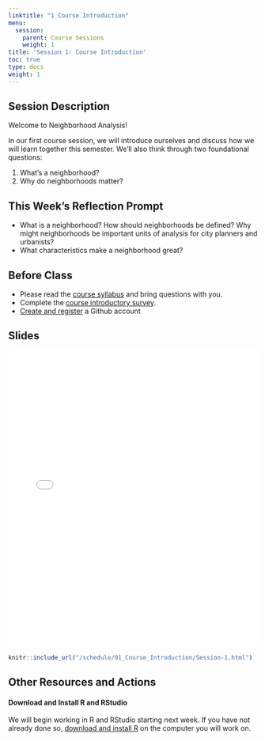 ```yaml
---
linktitle: "1 Course Introduction"
menu:
  session:
    parent: Course Sessions
    weight: 1
title: 'Session 1: Course Introduction'
toc: true
type: docs
weight: 1
---
```


## Session Description

Welcome to Neighborhood Analysis! 

In our first course session, we will introduce ourselves and discuss how we will learn together this semester. We'll also think through two foundational questions:

1. What's a neighborhood?
2. Why do neighborhoods matter?

## This Week's Reflection Prompt

- What is a neighborhood? How should neighborhoods be defined? Why might neighborhoods be important units of analysis for city planners and urbanists?
- What characteristics make a neighborhood great?

## Before Class

- Please read the [course syllabus](/syllabus) and bring questions with you.
- Complete the [course introductory survey](https://forms.illinois.edu/sec/1008112120).
- [Create and register](/howto/howto/02-github/) a Github account

## Slides

<embed src="/schedule/session/01-Course_Introduction_files/S1_Course_Introduction.pdf" type="application/pdf" width="100%" height="600px" />

```r
knitr::include_url("/schedule/01_Course_Introduction/Session-1.html")
```

## Other Resources and Actions

#### Download and Install R and RStudio

We will begin working in R and RStudio starting next week. If you have not already done so, [download and install R](/howto/howto/01-Install-R.html) on the computer you will work on.